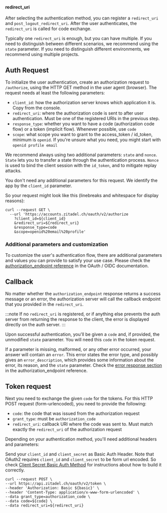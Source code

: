 #### redirect_uri

After selecting the authentication method, you can register a `redirect_uri` and `post_logout_redirect_uri`.
After the user authenticates, the `redirect_uri` is called for code exchange.

Typically one `redirect_uri` is enough, but you can have multiple.
If you need to distinguish between different scenarios,
we recommend using the `state` parameter.
If you need to distinguish different environments, we recommend using multiple projects.

## Auth Request

To initialize the user authentication, create an authorization request to `/authorize`, using the HTTP GET method in the user agent (browser).
The request needs at least the following parameters:

- `client_id`: how the authorization server knows which application it is. Copy from the console.
- `redirect_uri`: where the authorization code is sent to after user authentication. Must be one of the registered URIs in the previous step.
- `response_type`: whether you want to have a code (authorization code flow) or a token (implicit flow). Whenever possible, use `code`
- `scope`: what scope you want to grant to the access_token / id_token, minimum is `openid`. If you're unsure what you need, you might start with `openid profile email`

We recommend always using two additional parameters: `state` and `nonce`.
`State` lets you to transfer a state through the authentication process.
`Nonce` is used to bind the client session with the `id_token`, and to mitigate replay attacks.

You don't need any additional parameters for this request.
We identify the app by the `client_id` parameter.

So your request might look like this (linebreaks and whitespace for display reasons):

```curl
curl --request GET \
  --url 'https://accounts.zitadel.ch/oauth/v2/authorize
    ?client_id=${client_id}
    &redirect_uri=${redirect_uri}
    &response_type=code
    &scope=openid%20email%20profile'
```

### Additional parameters and customization

To customize the user's authentication flow, there are additional parameters and values you can provide to satisfy your use case.
Please check the [authorization_endpoint reference](/docs/apis/openidoauth/endpoints#authorization_endpoint) in the OAuth / OIDC documentation.

## Callback

No matter whether the `authorization_endpoint` response returns a success message or an error,
the authorization server will call the callback endpoint that you provided in the `redirect_uri`.

:::note
If no `redirect_uri` is registered, or if anything else prevents the auth server from returning the response to the client,
the error is displayed directly on the auth server.
:::

Upon successful authentication, you'll be given a `code` and, if provided, the unmodified `state` parameter.
You will need this `code` in the token request.

If a parameter is missing, malformed, or any other error occurred, your answer will contain an `error`.
This error states the error type, and possibly gives an `error_description`, which provides some information about the error, its reason, and the `state` parameter.
Check the [error response section](/docs/apis/openidoauth/endpoints#error-response) in the authorization_endpoint reference.

## Token request

Next you need to exchange the given `code` for the tokens. For this HTTP POST request (form-urlencoded), you need to provide the following:

- `code`: the code that was issued from the authorization request
- `grant_type`: must be `authorization_code`
- `redirect_uri`: callback URI where the code was sent to. Must match exactly the `redirect_uri` of the authorization request

Depending on your authentication method, you'll need additional headers and parameters:

Send your `client_id` and `client_secret` as Basic Auth Header.
Note that OAuth2 requires `client_id` and `client_secret` to be form url encoded.
So check [Client Secret Basic Auth Method](/docs/apis/openidoauth/authn-methods#client-secret-basic) for instructions about how to build it correctly.

```curl
curl --request POST \
--url https://api.zitadel.ch/oauth/v2/token \
--header 'Authorization: Basic ${basic}' \
--header 'Content-Type: application/x-www-form-urlencoded' \
--data grant_type=authorization_code \
--data code=${code} \
--data redirect_uri=${redirect_uri}
```
